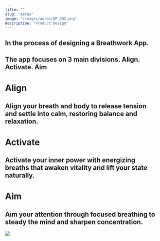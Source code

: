 ```yaml
---
title: ""
slug: "aeras"
image: "/images/aeras/OP_B02.png"
description: "Product Design"
---
```

## In the process of designing a Breathwork App.
## The app focuses on 3 main divisions. **Align. Activate. Aim**

# Align 
## Align your breath and body to release tension and settle into calm, restoring balance and relaxation.

# Activate
## Activate your inner power with energizing breaths that awaken vitality and lift your state naturally.

# Aim
## Aim your attention through focused breathing to steady the mind and sharpen concentration.

<Image src="/images/aeras/P03.png" width={1200} height={800} />

